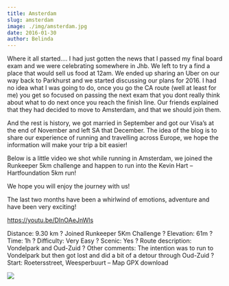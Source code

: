 ```yaml
---
title: Amsterdam
slug: amsterdam
image: ./img/amsterdam.jpg
date: 2016-01-30
author: Belinda
---
```



Where it all started…. I had just gotten the news that I passed my final board exam and we were celebrating somewhere in Jhb. We left to try a find a place that would sell us food at 12am. We ended up sharing an Uber on our way back to Parkhurst and we started discussing our plans for 2016. I had no idea what I was going to do, once you go the CA route (well at least for me) you get so focused on passing the next exam that you dont really think about what to do next once you reach the finish line. Our friends explained that they had decided to move to Amsterdam, and that we should join them.

And the rest is history, we got married in September and got our Visa’s at the end of November and left SA that December.
The idea of the blog is to share our experience of running and travelling across Europe, we hope the information will make your trip a bit easier!

Below is a little video we shot while running in Amsterdam, we joined the Runkeeper 5km challenge and happen to run into the Kevin Hart – Hartfoundation 5km run!

We hope you will enjoy the journey with us!

The last two months have been a whirlwind of emotions, adventure and have been very exciting!

https://youtu.be/DInOAeJnWls

Distance: 9.30 km
? Joined Runkeeper 5Km Challenge
? Elevation: 61m
? Time: 1h
? Difficulty: Very Easy
? Scenic: Yes
? Route description: Vondelpark and Oud-Zuid
? Other comments: The intention was to run to Vondelpark but then got lost and did a bit of a detour through Oud-Zuid
? Start: Roetersstreet, Weesperbuurt
– Map GPX download

<div className="post-image">

![](./img/route.jpg)

</div>
